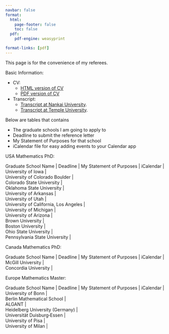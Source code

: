 ```yaml
---
navbar: false
format:
  html:
    page-footer: false
    toc: false
  pdf:
    pdf-engine: weasyprint

format-links: [pdf]
---
```

This page is for the convenience of my referees. 

Basic Information:

* CV:
    + <a href="https://wangyenshu.github.io/wangyanshu/CV">HTML version of CV</a>
    + <a href='javascript:(function(){var w=window.open("https://wangyenshu.github.io/wangyanshu/CV","popup","width=800,height=600");w.addEventListener("load",function(){w.print()},true)})();'>PDF version of CV</a>
        
* Transcript: 
    + <a href="https://wangyenshu.github.io/wangyanshu/referee/nk_transcript.pdf">Transcript at Nankai University</a>.[](nk_transcript.pdf)
    + <a href="https://wangyenshu.github.io/wangyanshu/referee/temple_transcript.pdf">Transcript at Temple University</a>.[](temple_transcript.pdf)

Below are tables that contains

* The graduate schools I am going to apply to
* Deadline to submit the reference letter
* My Statement of Purposes for that school
* iCalendar file for easy adding events to your Calendar app

USA Mathematics PhD:

| Graduate School Name | Deadline | My Statement of Purposes | iCalendar |
| University of Iowa |
| University of Colorado Boulder |
| Colorado State University |
| Oklahoma State University | 
| University of Arkansas |
| University of Utah |
| University of California, Los Angeles |
| University of Michigan |
| University of Arizona |
| Brown University |
| Boston University |
| Ohio State University |
| Pennsylvania State University |

Canada Mathematics PhD:

| Graduate School Name | Deadline | My Statement of Purposes | iCalendar |
| McGill University |
| Concordia University |

Europe Mathematics Master:

| Graduate School Name | Deadline | My Statement of Purposes | iCalendar |
| University of Bonn |
| Berlin Mathematical School |
| ALGANT |
| Heidelberg University (Germany) |
| Universität Duisburg‑Essen |
| University of Pisa |
| University of Milan |
